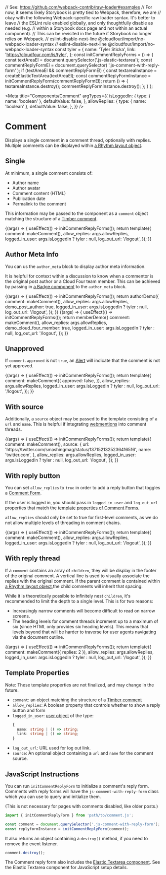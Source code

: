 // See: https://github.com/webpack-contrib/raw-loader#examples
// For now, it seems likely Storybook is pretty tied to Webpack, therefore, we are
// okay with the following Webpack-specific raw loader syntax. It's better to leave
// the ESLint rule enabled globally, and only thoughtfully disable as needed (e.g.
// within a Storybook docs page and not within an actual component).
// This can be revisited in the future if Storybook no longer relies on Webpack.
// eslint-disable-next-line @cloudfour/import/no-webpack-loader-syntax
// eslint-disable-next-line @cloudfour/import/no-webpack-loader-syntax
const tyler = {
  name: 'Tyler Sticka',
  link: 'https://cloudfour.com/is/tyler',
};
const initCommentReplyForms = () => {
  const textAreaEl = document.querySelector('.js-elastic-textarea');
  const commentReplyFormEl = document.querySelector(
    '.js-comment-with-reply-form'
  );
  if (textAreaEl && commentReplyFormEl) {
    const textareaInstance = createElasticTextArea(textAreaEl);
    const commentReplyFormInstance = initCommentReplyForm(commentReplyFormEl);
    return () => {
      textareaInstance.destroy();
      commentReplyFormInstance.destroy();
    };
  }
};

<Meta
  title="Components/Comment"
  argTypes={{
    isLoggedIn: {
      type: { name: 'boolean' },
      defaultValue: false,
    },
    allowReplies: {
      type: { name: 'boolean' },
      defaultValue: false,
    },
  }}
/>

# Comment

Displays a single comment in a comment thread, optionally with replies. Multiple comments can be displayed within [a Rhythm layout object](/docs/objects-rhythm--default-story).

## Single

At minimum, a single comment consists of:

- Author name
- Author avatar
- Comment content (HTML)
- Publication date
- Permalink to the comment

This information may be passed to the component as a `comment` object matching the structure of a [Timber comment](https://timber.github.io/docs/reference/timber-comment/).

<Canvas>
  <Story
    name="Single"
    parameters={{
      docs: {
        source: {
          code: makeTwigInclude('@cloudfour/components/comment/comment.twig', {
            comment: makeComment(),
          }),
        },
      },
    }}
  >
    {(args) => {
      useEffect(() => initCommentReplyForms());
      return template({
        comment: makeComment(),
        allow_replies: args.allowReplies,
        logged_in_user: args.isLoggedIn ? tyler : null,
        log_out_url: '/logout',
      });
    }}
  </Story>
</Canvas>

## Author Meta Info

You can us the `author_meta` block to display author meta information.

It is helpful for context within a discussion to know when a commentor is the original post author or a Cloud Four team member. This can be achieved by passing in [a Badge component](/docs/components-badge--basic) to the `author_meta` block.

<Canvas>
  <Story
    name="Role: Author"
    parameters={{
      docs: {
        source: { code: authorDemoSource },
      },
    }}
  >
    {(args) => {
      useEffect(() => initCommentReplyForms());
      return authorDemo({
        comment: makeComment(),
        allow_replies: args.allowReplies,
        demo_post_author: true,
        logged_in_user: args.isLoggedIn ? tyler : null,
        log_out_url: '/logout',
      });
    }}
  </Story>
</Canvas>

<Canvas>
  <Story
    name="Role: Cloud Four"
    parameters={{
      docs: {
        source: {
          code: memberDemoSource,
        },
      },
    }}
  >
    {(args) => {
      useEffect(() => initCommentReplyForms());
      return memberDemo({
        comment: makeComment(),
        allow_replies: args.allowReplies,
        demo_cloud_four_member: true,
        logged_in_user: args.isLoggedIn ? tyler : null,
        log_out_url: '/logout',
      });
    }}
  </Story>
</Canvas>

## Unapproved

If `comment.approved` is not `true`, an [Alert](/docs/components-alert--basic) will indicate that the comment is not yet approved.

<Canvas>
  <Story
    name="Unapproved"
    parameters={{
      docs: {
        source: {
          code: makeTwigInclude('@cloudfour/components/comment/comment.twig', {
            comment: makeComment({
              approved: false,
            }),
          }),
        },
      },
    }}
  >
    {(args) => {
      useEffect(() => initCommentReplyForms());
      return template({
        comment: makeComment({
          approved: false,
        }),
        allow_replies: args.allowReplies,
        logged_in_user: args.isLoggedIn ? tyler : null,
        log_out_url: '/logout',
      });
    }}
  </Story>
</Canvas>

## With source

Additionally, a `source` object may be passed to the template consisting of a `url` and `name`. This is helpful if integrating [webmentions](https://indieweb.org/Webmention) into comment threads.

<Canvas>
  <Story
    name="With source"
    parameters={{
      docs: {
        source: {
          code: makeTwigInclude('@cloudfour/components/comment/comment.twig', {
            comment: makeComment(),
            source: {
              url: 'https://twitter.com/smashingmag/status/1371521325236416516',
              name: 'twitter.com',
            },
          }),
        },
      },
    }}
  >
    {(args) => {
      useEffect(() => initCommentReplyForms());
      return template({
        comment: makeComment(),
        source: {
          url: 'https://twitter.com/smashingmag/status/1371521325236416516',
          name: 'twitter.com',
        },
        allow_replies: args.allowReplies,
        logged_in_user: args.isLoggedIn ? tyler : null,
        log_out_url: '/logout',
      });
    }}
  </Story>
</Canvas>

## With reply button

You can set `allow_replies` to `true` in order to add a reply button that toggles a [Comment Form](/docs/components-comment-form--reply).

If the user is logged in, you should pass in `logged_in_user` and `log_out_url` properties that match the [template properties of Comment Forms](/docs/components-comment-form--reply#template-properties).

`allow_replies` should only be set to true for first-level comments, as we do not allow multiple levels of threading in comment chains.

<Canvas>
  <Story
    name="With reply button"
    args={{ allowReplies: true, isLoggedIn: true }}
    parameters={{
      docs: {
        source: {
          code: makeTwigInclude('@cloudfour/components/comment/comment.twig', {
            comment: makeComment(),
            allow_replies: true,
            logged_in_user: tyler,
            log_out_url: '/logout',
          }),
        },
      },
    }}
  >
    {(args) => {
      useEffect(() => initCommentReplyForms());
      return template({
        comment: makeComment(),
        allow_replies: args.allowReplies,
        logged_in_user: args.isLoggedIn ? tyler : null,
        log_out_url: '/logout',
      });
    }}
  </Story>
</Canvas>

## With reply thread

If a `comment` contains an array of `children`, they will be display in the footer of the original comment. A vertical line is used to visually associate the replies with the original comment. If the parent comment is contained within [a Rhythm layout object](/docs/objects-rhythm--default-story),the child comments will inherit that spacing.

While it is theoretically possible to infinitely nest `children`, it's recommended to limit the depth to a single level. This is for two reasons:

- Increasingly narrow comments will become difficult to read on narrow screens.
- The heading levels for comment threads increment up to a maximum of six (since HTML only provides six heading levels). This means that levels beyond that will be harder to traverse for user agents navigating via the document outline.

<Canvas>
  <Story
    name="With reply thread"
    parameters={{
      docs: {
        source: {
          code: makeTwigInclude('@cloudfour/components/comment/comment.twig', {
            comment: makeComment({
              replies: 2,
            }),
          }),
        },
      },
    }}
  >
    {(args) => {
      useEffect(() => initCommentReplyForms());
      return template({
        comment: makeComment({ replies: 2 }),
        allow_replies: args.allowReplies,
        logged_in_user: args.isLoggedIn ? tyler : null,
        log_out_url: '/logout',
      });
    }}
  </Story>
</Canvas>

## Template Properties

Note: These template properties are not finalized, and may change in the future.

- `comment`: an object matching the structure of a [Timber comment](https://timber.github.io/docs/reference/timber-comment/)
- `allow_replies`: A boolean property that controls whether to show a reply button and form
- `logged_in_user`: [user object](https://timber.github.io/docs/reference/timber-user/#properties) of the type:
  ```ts
  {
    name: string | () => string;
    link: string | () => string;
  }
  ```
- `log_out_url`: URL used for log out link.
- `source`: An optional object containing a `url` and `name` for the comment source.

## JavaScript Instructions

You can run `initCommentReplyForm` to initialize a comment's reply form. Comments with reply forms will have the `js-comment-with-reply-form` class which you can use to query and initialize them.

(This is not necessary for pages with comments disabled, like older posts.)

```js
import { initCommentReplyForm } from 'path/to/comment.js';

const comment = document.querySelector('.js-comment-with-reply-form');
const replyformInstance = initCommentReplyForm(comment);
```

It also returns an object containing a `destroy()` method, if you need to remove the event listener.

```js
comment.destroy();
```

The Comment reply form also includes the [Elastic Textarea component](/docs/components-input--elastic-textarea). See the Elastic Textarea component for JavaScript setup details.
